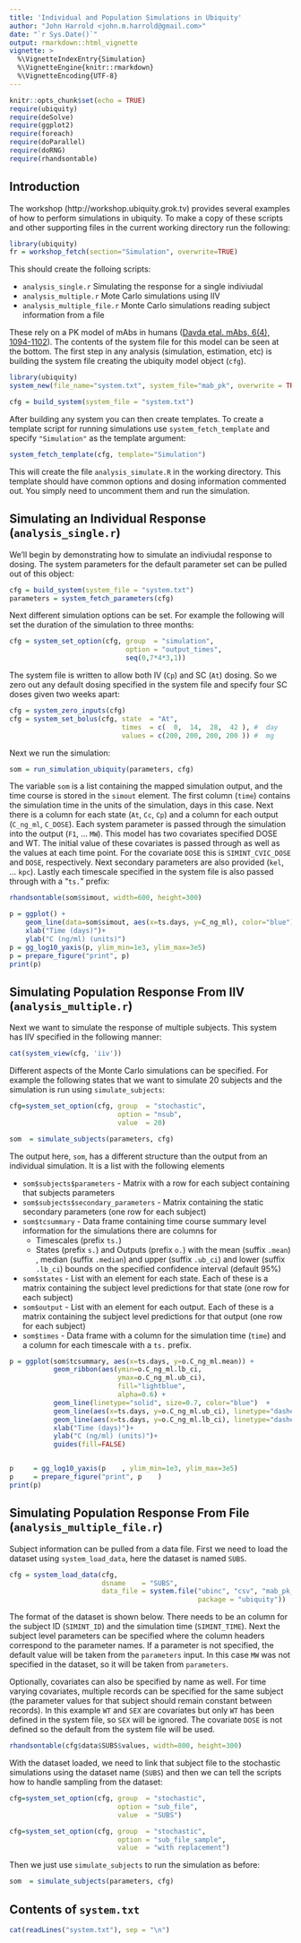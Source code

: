```yaml
---
title: 'Individual and Population Simulations in Ubiquity'
author: "John Harrold <john.m.harrold@gmail.com>"
date: "`r Sys.Date()`"
output: rmarkdown::html_vignette
vignette: >
  %\VignetteIndexEntry{Simulation}
  %\VignetteEngine{knitr::rmarkdown}
  %\VignetteEncoding{UTF-8}
---
```


```r
knitr::opts_chunk$set(echo = TRUE)
require(ubiquity)
require(deSolve)
require(ggplot2)
require(foreach)
require(doParallel)
require(doRNG)
require(rhandsontable)
```

## Introduction

The workshop (http://workshop.ubiquity.grok.tv) provides several examples of how to perform simulations in ubiquity. To make a copy of these scripts and other supporting files in the current working directory run the following:

```r
library(ubiquity)
fr = workshop_fetch(section="Simulation", overwrite=TRUE)
```

This should create the folloing scripts:

* ``analysis_single.r`` Simulating the response for a single indiviudal
* ``analysis_multiple.r`` Mote Carlo simulations using IIV
* ``analysis_multiple_file.r`` Monte Carlo simulations reading subject information from a file

These rely on a PK model of mAbs in humans ([Davda etal. mAbs, 6(4), 1094-1102](http://doi.org/10.4161/mabs.29095)).  The contents of the system file for this model can be seen at the bottom. The first step in any analysis (simulation, estimation, etc) is building the system file creating the ubiquity model object (``cfg``). 

```r
library(ubiquity)
system_new(file_name="system.txt", system_file="mab_pk", overwrite = TRUE)
```

```r
cfg = build_system(system_file = "system.txt")
```

After building any system you can then create templates. To create a template script for running simulations use ``system_fetch_template`` and specify  ``"Simulation"`` as the template argument:

```r
system_fetch_template(cfg, template="Simulation")
```

This will create the file ``analysis_simulate.R`` in the working directory. This template should have common options and dosing information commented out. You simply need to uncomment them and run the simulation. 

## Simulating an Individual Response (``analysis_single.r``) 

We'll begin by demonstrating how to simulate an indiviudal response to dosing. The system parameters for the default parameter set can be pulled out of this object:

```r
cfg = build_system(system_file = "system.txt")
parameters = system_fetch_parameters(cfg)
```

Next different simulation options can be set. For example the following will set the duration of the simulation to three months:

```r
cfg = system_set_option(cfg, group  = "simulation", 
                             option = "output_times", 
                             seq(0,7*4*3,1))
```

The system file is written to allow both IV (``Cp``) and SC (``At``) dosing. So we zero out any default dosing specified in the system file and specify four SC doses given two weeks apart:
```r
cfg = system_zero_inputs(cfg)
cfg = system_set_bolus(cfg, state  = "At", 
                            times  = c(  0,  14,  28,  42 ), #  day
                            values = c(200, 200, 200, 200 )) #  mg
```

Next we run the simulation:
```r
som = run_simulation_ubiquity(parameters, cfg)
```

The variable ``som`` is a list containing the mapped simulation output, and the time course is stored in the ``simout`` element. The first column (``time``) contains the simulation time in the units of the simulation, days in this case. Next there is a column for each state (``At``, ``Cc``, ``Cp``) and a column for each output (``C_ng_ml``, ``C_DOSE``). Each system parameter is passed through the simulation into the output (``F1``, ... ``MW``). This model has two covariates specified DOSE and WT. The initial value of these covariates is passed through as well as the values at each time point. For the covariate ``DOSE`` this is ``SIMINT_CVIC_DOSE`` and ``DOSE``, respectively. Next secondary parameters are also provided (``kel``, ... ``kpc``). Lastly each timescale specified in the system file is also passed through with a "``ts.``" prefix:

```r
rhandsontable(som$simout, width=600, height=300)
```

```r
p = ggplot() + 
    geom_line(data=som$simout, aes(x=ts.days, y=C_ng_ml), color="blue")  +
    xlab("Time (days)")+
    ylab("C (ng/ml) (units)")
p = gg_log10_yaxis(p, ylim_min=1e3, ylim_max=3e5)
p = prepare_figure("print", p)
print(p)
```

## Simulating Population Response From IIV (``analysis_multiple.r``) 

Next we want to simulate the response of multiple subjects. This system has IIV specified in the following manner:
```r
cat(system_view(cfg, 'iiv'))
```

Different aspects of the Monte Carlo simulations can be specified. For example the following states that we want to simulate 20 subjects and the simulation is run using ```simulate_subjects```:

```r
cfg=system_set_option(cfg, group  = "stochastic",
                           option = "nsub",
                           value  = 20)

som  = simulate_subjects(parameters, cfg)
```

The output here, ``som``, has a different structure than the output from an individual simulation. It is a list with the following elements

* ``som$subjects$parameters`` - Matrix with a row for each subject containing that subjects parameters
* ``som$subjects$secondary_parameters`` - Matrix containing the static secondary parameters (one row for each subject) 
* ``som$tcsummary`` - Data frame containing time course summary level information for the simulations there are columns for
     * Timescales (prefix ``ts.``)
     * States (prefix ``s.``) and Outputs (prefix ``o.``) with the mean (suffix ``.mean``) , median (suffix ``.median``) and upper (suffix ``.ub_ci``) and lower (suffix ``.lb_ci``) bounds on the specified confidence interval (default 95%)
* ``som$states`` - List with an element for each state. Each of these is a matrix containing the subject level predictions for that state (one row for each subject)
* ``som$output`` - List with an element for each output. Each of these is a matrix containing the subject level predictions for that output (one row for each subject)
* ``som$times`` - Data frame with a column for the simulation time (``time``) and a column for each timescale with a ``ts.`` prefix.


```r
p = ggplot(som$tcsummary, aes(x=ts.days, y=o.C_ng_ml.mean)) +
           geom_ribbon(aes(ymin=o.C_ng_ml.lb_ci, 
                           ymax=o.C_ng_ml.ub_ci), 
                           fill="lightblue", 
                           alpha=0.6) +
           geom_line(linetype="solid", size=0.7, color="blue")  +
           geom_line(aes(x=ts.days, y=o.C_ng_ml.ub_ci), linetype="dashed", size=0.2, color="blue")  +
           geom_line(aes(x=ts.days, y=o.C_ng_ml.lb_ci), linetype="dashed", size=0.2, color="blue")  +
           xlab("Time (days)")+
           ylab("C (ng/ml) (units)")+
           guides(fill=FALSE) 


p     = gg_log10_yaxis(p    , ylim_min=1e3, ylim_max=3e5)
p     = prepare_figure("print", p    )
print(p)
```

## Simulating Population Response From File (``analysis_multiple_file.r``) 

Subject information can be pulled from a data file. First we need to load the dataset using ``system_load_data``, here the dataset is named ``SUBS``.

```r
cfg = system_load_data(cfg, 
                       dsname    = "SUBS", 
                       data_file = system.file("ubinc", "csv", "mab_pk_subjects.csv", 
                                               package = "ubiquity"))
```
The format of the dataset is shown below. There needs to be an column for the subject ID (``SIMINT_ID``) and the simulation time (``SIMINT_TIME``). Next the subject level parameters can be specified where the column headers correspond to the parameter names. If a parameter is not specified, the default value will be taken from the ```parameters``` input. In this case ``MW`` was not specified in the dataset, so it will be taken from ``parameters``. 

Optionally, covariates can also be specified by name as well. For time varying covariates, multiple records can be specified for the same subject (the parameter values for that subject should remain constant between records). In this example ``WT`` and ``SEX`` are covariates but only ``WT`` has been defined in the system file, so ``SEX`` will be ignored. The covariate ``DOSE`` is not defined so the default from the system file will be used. 
```r
rhandsontable(cfg$data$SUBS$values, width=800, height=300)
```

With the dataset loaded, we need to link that subject file to the stochastic simulations using the dataset name (``SUBS``) and then we can tell the scripts how to handle sampling from the dataset:
```r
cfg=system_set_option(cfg, group  = "stochastic",
                           option = "sub_file",
                           value  = "SUBS")

cfg=system_set_option(cfg, group  = "stochastic",
                           option = "sub_file_sample",
                           value  = "with replacement")
```

Then we just use ``simulate_subjects`` to run the simulation as before:
```r
som  = simulate_subjects(parameters, cfg)
```


## Contents of ``system.txt``
```r
cat(readLines("system.txt"), sep = "\n")
```
